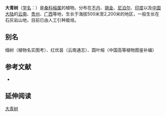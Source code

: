 {{Speciesbox
| name = 大青树
| status = 
| status_system = 
| image =有板根的大青树.jpg
| genus = Ficus
| species = hookeriana
| authority = Corner
}}

'''大青树'''（[[学名|学名]]：{{lang|la|''Ficus hookeriana''}}）是[[桑科|桑科]][[榕属|榕属]]的植物。分布在[[不丹|不丹]]、[[锡金|锡金]]、[[尼泊尔|尼泊尔]]、[[印度|印度]]以及[[中国大陆|中国大陆]]的[[云南|云南]]、[[贵州|贵州]]、[[广西|广西]]等地，生长于海拔500米至2,200米的地区，一般生长在石灰岩山地，目前已由人工引种栽培。

== 别名 ==
缅树（植物名实图考）、红优昙（云南通志）、圆叶榕（中国高等植物图鉴补编）

== 参考文献 ==
<div class="references-small">
* {{cite web| url =http://www.bioinfo.cn/db05/KmzwSpecies.php?action=view&id=13601| title =大青树| work =《中国高等植物数据库全库》| publisher =中国科学院微生物研究所| author =昆明植物研究所| accessdate =2009-02-24| deadurl =yes| archiveurl =https://web.archive.org/web/20160305005202/http://www.bioinfo.cn/db05/KmzwSpecies.php?action=view&id=13601| archivedate =2016-03-05}}
</div>

== 延伸阅读 ==
{{Wikisource further reading}}

{{Taxonbar|from=Q10938487}}

[[Category:榕属|大青树]]


{{植物小作品}}